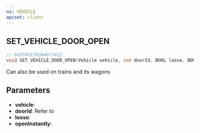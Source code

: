 ```yaml
---
ns: VEHICLE
apiset: client
---
```

## SET_VEHICLE_DOOR_OPEN

```c
// 0x550CE392A4672412
void SET_VEHICLE_DOOR_OPEN(Vehicle vehicle, int doorId, BOOL loose, BOOL openInstantly);
```

Can also be used on trains and its wagons

## Parameters
* **vehicle**:
* **doorId**: Refer to <EmbeddedEnum name="eDoorId" />
* **loose**:
* **openInstantly**: